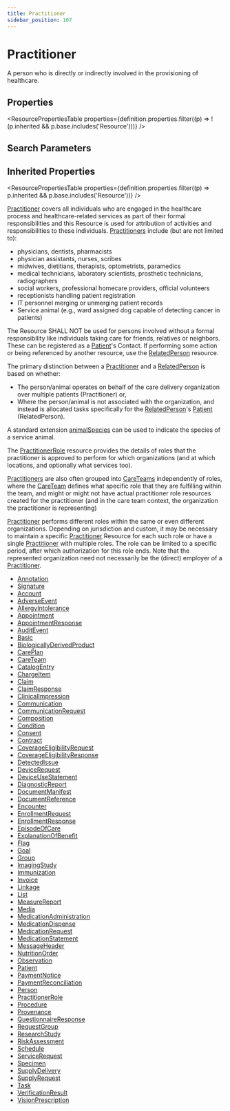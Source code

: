 ```yaml
---
title: Practitioner
sidebar_position: 107
---
```



# Practitioner

A person who is directly or indirectly involved in the provisioning of healthcare.

<Tabs queryString="section">
<TabItem value="schema" label="Schema" default>

## Properties

<ResourcePropertiesTable
  properties={definition.properties.filter((p) => !(p.inherited && p.base.includes('Resource')))}
/>

## Search Parameters

<SearchParamsTable searchParams={definition.searchParameters} />

## Inherited Properties

<ResourcePropertiesTable properties={definition.properties.filter((p) => p.inherited && p.base.includes('Resource'))} />

</TabItem>
  <TabItem value="usage" label="Usage">
    <div> <a name="scope"></a>  <p> <a href="/docs/api/fhir/resources/practitioner">Practitioner</a> covers all individuals who are engaged in the healthcare process and healthcare-related services as part of their formal  responsibilities and this Resource is used for attribution of activities and responsibilities to these individuals.  <a href="/docs/api/fhir/resources/practitioner">Practitioners</a> include (but are not limited to): </p> <ul> <li>physicians,&nbsp;dentists,&nbsp;pharmacists</li> <li>physician assistants,&nbsp;nurses, scribes</li> <li>midwives,&nbsp;dietitians,&nbsp;therapists,&nbsp;optometrists, paramedics</li> <li>medical technicians,&nbsp;laboratory scientists, prosthetic technicians, radiographers</li> <li>social workers, professional homecare providers, official volunteers</li> <li>receptionists handling patient registration</li> <li>IT personnel merging or unmerging patient records</li> <li>Service animal (e.g., ward assigned dog capable of detecting cancer in patients)</li> </ul> </div>
    </TabItem>
  <TabItem value="relationships" label="Relationships">
    <div> <a name="bnr"></a>  <p> The Resource SHALL NOT be used for persons involved without a formal responsibility like individuals taking care for friends,  relatives or neighbors. These can be registered as a <a href="/docs/api/fhir/resources/patient">Patient</a>'s Contact.  If performing some action or being referenced by another resource, use the <a href="/docs/api/fhir/resources/relatedperson">RelatedPerson</a> resource. </p> <p>  The primary distinction between a <a href="/docs/api/fhir/resources/practitioner">Practitioner</a> and a <a href="/docs/api/fhir/resources/relatedperson">RelatedPerson</a> is based on whether: </p> <ul> <li>  The person/animal operates on behalf of the care delivery organization over multiple patients (Practitioner) or, </li> <li>  Where the person/animal is not associated with the organization, and instead is  allocated tasks specifically for the <a href="/docs/api/fhir/resources/relatedperson">RelatedPerson</a>'s <a href="/docs/api/fhir/resources/patient">Patient</a> (RelatedPerson). </li> </ul> <p>  A standard extension <a href="https://www.hl7.org/fhir/extension-practitioner-animalspecies.html">animalSpecies</a> can be used to indicate the species of a service animal. </p> <p>   The <a href="/docs/api/fhir/resources/practitionerrole">PractitionerRole</a> resource provides the details of roles that the practitioner    is approved to perform for which organizations (and at which locations, and optionally what services too). </p> <p>   <a href="/docs/api/fhir/resources/practitioner">Practitioners</a> are also often grouped into <a href="/docs/api/fhir/resources/careteam">CareTeams</a> independently of roles, where the <a href="/docs/api/fhir/resources/careteam">CareTeam</a>   defines what specific role that they are fulfilling within the team, and might or might not have actual practitioner role resources   created for the practitioner (and in the care team context, the organization the practitioner is representing) </p> </div>
    </TabItem>
  <TabItem value="backgroundAndContext" label="Background and Context">
    <div> <a name="bnc"></a>  <p> <a href="/docs/api/fhir/resources/practitioner">Practitioner</a> performs different roles within the same or even different organizations. Depending on jurisdiction and custom,  it may be necessary to maintain a specific <a href="/docs/api/fhir/resources/practitioner">Practitioner</a> Resource for each such role or have a single <a href="/docs/api/fhir/resources/practitioner">Practitioner</a> with multiple roles. The role can be limited to a specific period, after which authorization for this role ends. Note that the represented organization need not necessarily be the (direct) employer of a <a href="/docs/api/fhir/resources/practitioner">Practitioner</a>. </p> </div>
    </TabItem>
  <TabItem value="referencedBy" label="Referenced By">
    <ul><li><a href="https://www.hl7.org/fhir/datatypes.html#Annotation">Annotation</a></li>
<li><a href="https://www.hl7.org/fhir/datatypes.html#Signature">Signature</a></li>
<li><a href="/docs/api/fhir/resources/account">Account</a></li>
<li><a href="/docs/api/fhir/resources/adverseevent">AdverseEvent</a></li>
<li><a href="/docs/api/fhir/resources/allergyintolerance">AllergyIntolerance</a></li>
<li><a href="/docs/api/fhir/resources/appointment">Appointment</a></li>
<li><a href="/docs/api/fhir/resources/appointmentresponse">AppointmentResponse</a></li>
<li><a href="/docs/api/fhir/resources/auditevent">AuditEvent</a></li>
<li><a href="/docs/api/fhir/resources/basic">Basic</a></li>
<li><a href="/docs/api/fhir/resources/biologicallyderivedproduct">BiologicallyDerivedProduct</a></li>
<li><a href="/docs/api/fhir/resources/careplan">CarePlan</a></li>
<li><a href="/docs/api/fhir/resources/careteam">CareTeam</a></li>
<li><a href="/docs/api/fhir/resources/catalogentry">CatalogEntry</a></li>
<li><a href="/docs/api/fhir/resources/chargeitem">ChargeItem</a></li>
<li><a href="/docs/api/fhir/resources/claim">Claim</a></li>
<li><a href="/docs/api/fhir/resources/claimresponse">ClaimResponse</a></li>
<li><a href="/docs/api/fhir/resources/clinicalimpression">ClinicalImpression</a></li>
<li><a href="/docs/api/fhir/resources/communication">Communication</a></li>
<li><a href="/docs/api/fhir/resources/communicationrequest">CommunicationRequest</a></li>
<li><a href="/docs/api/fhir/resources/composition">Composition</a></li>
<li><a href="/docs/api/fhir/resources/condition">Condition</a></li>
<li><a href="/docs/api/fhir/resources/consent">Consent</a></li>
<li><a href="/docs/api/fhir/resources/contract">Contract</a></li>
<li><a href="/docs/api/fhir/resources/coverageeligibilityrequest">CoverageEligibilityRequest</a></li>
<li><a href="/docs/api/fhir/resources/coverageeligibilityresponse">CoverageEligibilityResponse</a></li>
<li><a href="/docs/api/fhir/resources/detectedissue">DetectedIssue</a></li>
<li><a href="/docs/api/fhir/resources/devicerequest">DeviceRequest</a></li>
<li><a href="/docs/api/fhir/resources/deviceusestatement">DeviceUseStatement</a></li>
<li><a href="/docs/api/fhir/resources/diagnosticreport">DiagnosticReport</a></li>
<li><a href="/docs/api/fhir/resources/documentmanifest">DocumentManifest</a></li>
<li><a href="/docs/api/fhir/resources/documentreference">DocumentReference</a></li>
<li><a href="/docs/api/fhir/resources/encounter">Encounter</a></li>
<li><a href="/docs/api/fhir/resources/enrollmentrequest">EnrollmentRequest</a></li>
<li><a href="/docs/api/fhir/resources/enrollmentresponse">EnrollmentResponse</a></li>
<li><a href="/docs/api/fhir/resources/episodeofcare">EpisodeOfCare</a></li>
<li><a href="/docs/api/fhir/resources/explanationofbenefit">ExplanationOfBenefit</a></li>
<li><a href="/docs/api/fhir/resources/flag">Flag</a></li>
<li><a href="/docs/api/fhir/resources/goal">Goal</a></li>
<li><a href="/docs/api/fhir/resources/group">Group</a></li>
<li><a href="/docs/api/fhir/resources/imagingstudy">ImagingStudy</a></li>
<li><a href="/docs/api/fhir/resources/immunization">Immunization</a></li>
<li><a href="/docs/api/fhir/resources/invoice">Invoice</a></li>
<li><a href="/docs/api/fhir/resources/linkage">Linkage</a></li>
<li><a href="/docs/api/fhir/resources/list">List</a></li>
<li><a href="/docs/api/fhir/resources/measurereport">MeasureReport</a></li>
<li><a href="/docs/api/fhir/resources/media">Media</a></li>
<li><a href="/docs/api/fhir/resources/medicationadministration">MedicationAdministration</a></li>
<li><a href="/docs/api/fhir/resources/medicationdispense">MedicationDispense</a></li>
<li><a href="/docs/api/fhir/resources/medicationrequest">MedicationRequest</a></li>
<li><a href="/docs/api/fhir/resources/medicationstatement">MedicationStatement</a></li>
<li><a href="/docs/api/fhir/resources/messageheader">MessageHeader</a></li>
<li><a href="/docs/api/fhir/resources/nutritionorder">NutritionOrder</a></li>
<li><a href="/docs/api/fhir/resources/observation">Observation</a></li>
<li><a href="/docs/api/fhir/resources/patient">Patient</a></li>
<li><a href="/docs/api/fhir/resources/paymentnotice">PaymentNotice</a></li>
<li><a href="/docs/api/fhir/resources/paymentreconciliation">PaymentReconciliation</a></li>
<li><a href="/docs/api/fhir/resources/person">Person</a></li>
<li><a href="/docs/api/fhir/resources/practitionerrole">PractitionerRole</a></li>
<li><a href="/docs/api/fhir/resources/procedure">Procedure</a></li>
<li><a href="/docs/api/fhir/resources/provenance">Provenance</a></li>
<li><a href="/docs/api/fhir/resources/questionnaireresponse">QuestionnaireResponse</a></li>
<li><a href="/docs/api/fhir/resources/requestgroup">RequestGroup</a></li>
<li><a href="/docs/api/fhir/resources/researchstudy">ResearchStudy</a></li>
<li><a href="/docs/api/fhir/resources/riskassessment">RiskAssessment</a></li>
<li><a href="/docs/api/fhir/resources/schedule">Schedule</a></li>
<li><a href="/docs/api/fhir/resources/servicerequest">ServiceRequest</a></li>
<li><a href="/docs/api/fhir/resources/specimen">Specimen</a></li>
<li><a href="/docs/api/fhir/resources/supplydelivery">SupplyDelivery</a></li>
<li><a href="/docs/api/fhir/resources/supplyrequest">SupplyRequest</a></li>
<li><a href="/docs/api/fhir/resources/task">Task</a></li>
<li><a href="/docs/api/fhir/resources/verificationresult">VerificationResult</a></li>
<li><a href="/docs/api/fhir/resources/visionprescription">VisionPrescription</a></li></ul>
    </TabItem>

</Tabs>
